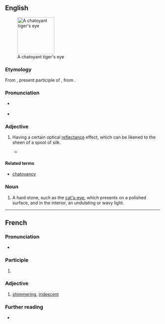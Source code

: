 ==English==
{{wikipedia|chatoyancy}}
[[Image:Tigers-Eye.jpg|thumb|120px|right|A chatoyant tiger's eye]]

===Etymology===
From {{bor|en|fr|chatoyant}}, present participle of {{m|fr|chatoyer||to iridesce, like a cat's eye}}, from {{m|fr|chat||cat|pos=because of the reflective qualities of a cat's eye}}.

===Pronunciation===
* {{a|US}} {{IPA|en|/ʃəˈtɔɪənt/}}
* {{audio|en|LL-Q1860 (eng)-Vealhurl-chatoyant.wav|Audio (UK)}}

===Adjective===
{{en-adj}}

# {{lb|en|jewelry}} Having a certain optical [[reflectance]] effect, which can be likened to the sheen of a spool of silk.
#: {{co|en|'''chatoyant''' effect}}
#* {{quote-book|en|year=2013|author=Gail Ritchey|title=Artful Polymer Clay: Techniques for Stylish Jewelry and Decor|publisher=Kalmbach Books|isbn=9781627000413|page=71|text=Cover a tin using two or more colors of '''chatoyant''' clay separated by black strips.}}

====Related terms====
* [[chatoyancy]]

===Noun===
{{en-noun}}

# {{lb|en|mineral}} A hard stone, such as the [[cat's-eye]], which presents on a polished surface, and in the interior, an undulating or wavy light.

----

==French==

===Pronunciation===
* {{fr-IPA|pos=vnv}}

===Participle===
{{head|fr|present participle}}

# {{present participle of|fr|chatoyer}}

===Adjective===
{{fr-adj}}

# [[shimmering]], [[iridescent]]

===Further reading===
* {{R:TLFi}}